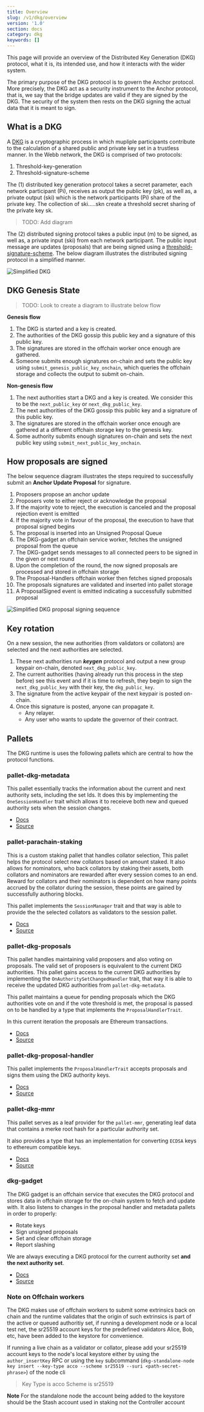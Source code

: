 ```yaml
---
title: Overview
slug: /v1/dkg/overview
version: '1.0'
section: docs
category: dkg
keywords: []
---
```


This page will provide an overview of the Distributed Key Generation (DKG) protocol, what it is,
its intended use, and how it interacts with the wider system.

The primary purpose of the DKG protocol is to govern the Anchor protocol. More precisely, the DKG
act as a security instrument to the Anchor protocol, that is, we say that the bridge updates are
valid if they are signed by the DKG. The security of the system then rests on the DKG signing the
actual data that it is meant to sign.

## What is a DKG

A [DKG](https://en.wikipedia.org/wiki/Distributed_key_generation) is a cryptographic process in which
mupliple participants contribute to the calculation of a shared public and private key set in a trustless
manner. In the Webb network, the DKG is comprised of two protocols:

1. Threshold-key-generation 
2. Threshold-signature-scheme

The (1) distributed key generation protocol takes a secret parameter, each network participant (Pi),
receives as output the public key (pk), as well as, a private output (ski) which is the network participants
(Pi) share of the private key. The collection of ski.....skn create a threshold secret sharing of the private
key sk. 

> TODO: Add diagram

The (2) distributed signing protocol takes a public input (m) to be signed, as well as, a private input (ski)
from each network participant. The public input message are updates (proposals) that are being signed using a
[threshold-signature-scheme](https://en.wikipedia.org/wiki/Threshold_cryptosystem). The below diagram 
illustrates the distributed signing protocol in a simplified manner.

![Simplified DKG](../../../../src/images/docs/dkg/simplified_dkg_signing.png)

## DKG Genesis State

> TODO: Look to create a diagram to illustrate below flow

**Genesis flow**

1. The DKG is started and a key is created.
2. The authorities of the DKG gossip this public key and a signature of this public key.
3. The signatures are stored in the offchain worker once enough are gathered.
4. Someone submits enough signatures on-chain and sets the public key using `submit_genesis_public_key_onchain`,
which queries the offchain storage and collects the output to submit on-chain.

**Non-genesis flow**

1. The next authorities start a DKG and a key is created. We consider this to be the `next_public_key`
or `next_dkg_public_key`.
2. The next authorities of the DKG gossip this public key and a signature of this public key.
3. The signatures are stored in the offchain worker once enough are gathered at a different offchain storage
key to the genesis key.
4. Some authority submits enough signatures on-chain and sets the next public key using
`submit_next_public_key_onchain`.

## How proposals are signed

The below sequence diagram illustrates the steps required to successfully submit an **Anchor Update Proposal** 
for signature.

1. Proposers propose an anchor update
2. Proposers vote to either reject or acknowledge the proposal
3. If the majority vote to reject, the execution is canceled and the proposal rejection event is emitted
4. If the majority vote in favour of the proposal, the execution to have that proposal signed begins
5. The proposal is inserted into an Unsigned Proposal Queue
6. The DKG-gadget an offchain service worker, fetches the unsigned proposal from the queue
7. The DKG-gadget sends messages to all connected peers to be signed in the given or next round
8. Upon the completion of the round, the now signed proposals are processed and stored in offchain storage
9. The Proposal-Handlers offchain worker then fetches signed proposals
10. The proposals signatures are validated and inserted into pallet storage
11. A ProposalSigned event is emitted indicating a successfully submitted proposal

![Simplified DKG proposal signing sequence](../../../../src/images/docs/dkg/proposal-signing.png)

## Key rotation

On a new session, the new authorities (from validators or collators) are selected and the next authorities
are selected.

1. These next authorities run ***keygen*** protocol and output a new group keypair on-chain, denoted
`next_dkg_public_key`.
2. The current authorities (having already run this process in the step before) see this event and if 
it is time to refresh, they begin to sign the `next_dkg_public_key` with their key, the `dkg_public_key`.
3. The signature from the active keypair of the next keypair is posted on-chain.
4. Once this signature is posted, anyone can propagate it.
    - Any relayer.
    - Any user who wants to update the governor of their contract.

## Pallets

The DKG runtime is uses the following pallets which are central to how the protocol functions.

### pallet-dkg-metadata

This pallet essentially tracks the information about the current and next authority sets, including the set Ids.
It does this by implementing the `OneSessionHandler` trait which allows it to receieve both new and queued authority sets when the session changes.
* [Docs]()
* [Source]()

### pallet-parachain-staking

This is a custom staking pallet that handles collator selection, This pallet helps the protocol select new collators based on amount staked.
It also allows for nominators, who back collators by staking their assets, both collators and nominators are rewarded after every session comes to an end.
Reward for collators and their nominators is dependent on how many points accrued by the collator during the session,
these points are gained by successfully authoring blocks.

This pallet implements the `SessionManager` trait and that way is able to provide the the selected collators as validators to the session pallet.
* [Docs]()
* [Source]()

### pallet-dkg-proposals

This pallet handles maintaining valid proposers and also voting on proposals.
The valid set of proposers is equivalent to the current DKG authorities. This pallet gains access to the current DKG authorities by
implementing the `OnAuthoritySetChangedHandler` trait, that way it is able to receive the updated DKG authorities from `pallet-dkg-metadata`.

This pallet maintains a queue for pending proposals which the DKG authorities vote on and if the vote threshold is met, the proposal is passed on to be handled
by a type that implements the `ProposalHandlerTrait`.

In this current iteration the proposals are Ethereum transactions.
* [Docs]()
* [Source]()

### pallet-dkg-proposal-handler

This pallet implements the `ProposalHandlerTrait` accepts proposals and signs them using the DKG authority keys.
* [Docs]()
* [Source]()

### pallet-dkg-mmr

This pallet serves as a leaf provider for the `pallet-mmr`, generating leaf data that contains a merke root hash for a particular authority set.

It also provides a type that has an implementation for converting `ECDSA` keys to ethereum compatible keys.
* [Docs]()
* [Source]()

### dkg-gadget

The DKG gadget is an offchain service that executes the DKG protocol and stores data in offchain storage for the on-chain system to fetch and update with. It also listens to changes in the proposal handler and metadata pallets in order to properly:

- Rotate keys
- Sign unsigned proposals
- Set and clear offchain storage
- Report slashing

We are always executing a DKG protocol for the current authority set **and the next authority set**.
* [Docs]()
* [Source]()

### Note on Offchain workers

The DKG makes use of offchain workers to submit some extrinsics back on chain and the runtime validates that the origin of such extrinsics is part of the active or queued authoritiy set, if running a development node or a local test net, the sr25519 account keys
for the predefined validators Alice, Bob, etc, have been added to the keystore for convenience.

If running a live chain as a validator or collator, please add your sr25519 account keys to the node's local keystore either by using the `author_insertKey` RPC or using the `key` subcommand (`dkg-standalone-node key insert --key-type acco --scheme sr25519 --suri <path-secret-phrase>`) of the node cli

> Key Type is acco
> Scheme is sr25519

**Note**
For the standalone node the account being added to the keystore should be the Stash account used in staking not the Controller account
